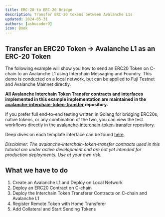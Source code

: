 ```yaml
---
title: ERC-20 to ERC-20 Bridge
description: Transfer ERC-20 tokens between Avalanche L1s
updated: 2024-05-31
authors: [ashucoder9]
icon: Book
---
```



## Transfer an ERC20 Token &rarr; Avalanche L1 as an ERC-20 Token

The following example will show you how to send an ERC20 Token on C-chain to an Avalanche L1 using Interchain Messaging and Foundry. This demo is conducted on a local network, but can be applied to Fuji Testnet and Avalanche Mainnet directly.

**All Avalanche Interchain Token Transfer contracts and interfaces implemented in this example implementation are maintained in the [avalanche-interchain-token-transfer](https://github.com/ava-labs/avalanche-interchain-token-transfer/tree/main/contracts/src) repository.**

If you prefer full end-to-end testing written in Golang for bridging ERC20s, native tokens, or any combination of the two, you can view the test workflows directly in the [avalanche-interchain-token-transfer](https://github.com/ava-labs/avalanche-interchain-token-transfer/tree/main/tests/flows) repository.

Deep dives on each template interface can be found [here](https://github.com/ava-labs/avalanche-interchain-token-transfer/blob/main/contracts/README.md).

_Disclaimer: The avalanche-interchain-token-transfer contracts used in this tutorial are under active development and are not yet intended for production deployments. Use at your own risk._

## What we have to do

1. Create an Avalanche L1 and Deploy on Local Network
2. Deploy an ERC20 Contract on C-chain
3. Deploy the Interchain Token Transferer Contracts on C-chain and Avalanche L1
4. Register Remote Token with Home Transferer
5. Add Collateral and Start Sending Tokens

<ICTTsetup />
